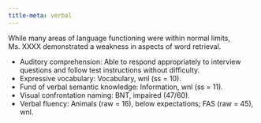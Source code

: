 ```yaml
---
title-meta: verbal
---
```


<!-- ### Language Functions -->

While many areas of language functioning were within normal limits, Ms. XXXX demonstrated a weakness in aspects of word retrieval.

- Auditory comprehension: Able to respond appropriately to interview questions and follow test instructions without difficulty.
- Expressive vocabulary: Vocabulary, wnl (ss = 10).
- Fund of verbal semantic knowledge: Information, wnl (ss = 11).
- Visual confrontation naming: BNT, impaired (47/60).
- Verbal fluency: Animals (raw = 16), below expectations; FAS (raw = 45), wnl.
